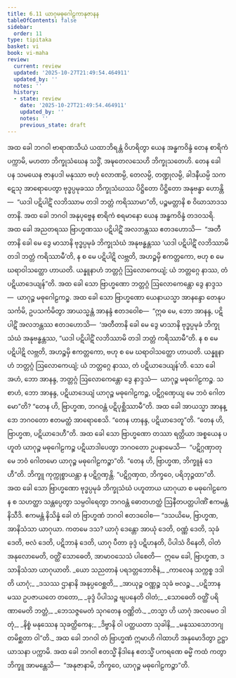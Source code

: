 ```yaml
---
title: 6.11 ယာဂုမဓုဂေါဠကာနုဇာနန
tableOfContents: false
sidebar:
  order: 11
type: tipitaka
basket: vi
book: vi-maha
review:
  current: review
  updated: '2025-10-27T21:49:54.464911'
  updated_by: ''
  notes: ''
  history:
  - state: review
    date: '2025-10-27T21:49:54.464911'
    updated_by: ''
    notes: ''
    previous_state: draft
---
```



<ReviewStatus review={frontmatter.review} showDetails={true} />

<HypothesisAnnotation frontmatter={frontmatter} />

<DynamicBreadcrumb />

<Division number="282" book="vi-maha" e="ch" v="3" p="314">

<Paragraph number="1278" book="vi-maha">
အထ ခေါ ဘဂဝါ ဗာရာဏသိယံ ယထာဘိရန္တံ ဝိဟရိတွာ ယေန အန္ဓကဝိန္ဒံ တေန စာရိကံ ပက္ကာမိ, မဟတာ ဘိက္ခုသံဃေန သဒ္ဓိံ, အဍ္ဎတေလသေဟိ ဘိက္ခုသတေဟိ. တေန ခေါ ပန သမယေန ဇာနပဒါ မနုဿာ ဗဟုံ လောဏမ္ပိ, တေလမ္ပိ, တဏ္ဍုလမ္ပိ, ခါဒနီယမ္ပိ သကဋေသု အာရောပေတွာ ဗုဒ္ဓပ္ပမုခဿ ဘိက္ခုသံဃဿ ပိဋ္ဌိတော ပိဋ္ဌိတော အနုဗန္ဓာ ဟောန္တိ—  “ယဒါ ပဋိပါဋိံ လဘိဿာမ တဒါ ဘတ္တံ ကရိဿာမာ”တိ, ပဉ္စမတ္တာနိ စ ဝိဃာသာဒသတာနိ.
</Paragraph>

<Paragraph number="1279" book="vi-maha">
အထ ခေါ ဘဂဝါ အနုပုဗ္ဗေန စာရိကံ စရမာနော ယေန အန္ဓကဝိန္ဒံ တဒဝသရိ. အထ ခေါ အညတရဿ ဗြာဟ္မဏဿ ပဋိပါဋိံ အလဘန္တဿ ဧတဒဟောသိ—  “အတီတာနိ ခေါ မေ ဒွေ မာသာနိ ဗုဒ္ဓပ္ပမုခံ ဘိက္ခုသံဃံ အနုဗန္ဓန္တဿ ‘ယဒါ ပဋိပါဋိံ လဘိဿာမိ တဒါ ဘတ္တံ ကရိဿာမီ’တိ, န စ မေ ပဋိပါဋိ လဗ္ဘတိ, အဟဉ္စမှိ ဧကတ္တကော, ဗဟု စ မေ ဃရာဝါသတ္ထော ဟာယတိ. ယန္နူနာဟံ ဘတ္တဂ္ဂံ ဩလောကေယျံ; ယံ ဘတ္တဂ္ဂေ နာဿ, တံ ပဋိယာဒေယျန်”တိ. အထ ခေါ သော ဗြာဟ္မဏော ဘတ္တဂ္ဂံ ဩလောကေန္တော ဒွေ နာဒ္ဒသ—  ယာဂုဉ္စ မဓုဂေါဠကဉ္စ. အထ ခေါ သော ဗြာဟ္မဏော ယေနာယသ္မာ အာနန္ဒော တေနုပသင်္ကမိ, ဥပသင်္ကမိတွာ အာယသ္မန္တံ အာနန္ဒံ ဧတဒဝေါစ—  “ဣဓ မေ, ဘော အာနန္ဒ, ပဋိပါဋိံ အလဘန္တဿ ဧတဒဟောသိ—  ‘အတီတာနိ ခေါ မေ ဒွေ မာသာနိ ဗုဒ္ဓပ္ပမုခံ ဘိက္ခုသံဃံ အနုဗန္ဓန္တဿ, “ယဒါ ပဋိပါဋိံ လဘိဿာမိ တဒါ ဘတ္တံ ကရိဿာမီ”တိ. န စ မေ ပဋိပါဋိ လဗ္ဘတိ, အဟဉ္စမှိ ဧကတ္တကော, ဗဟု စ မေ ဃရာဝါသတ္ထော ဟာယတိ. ယန္နူနာဟံ ဘတ္တဂ္ဂံ ဩလောကေယျံ; ယံ ဘတ္တဂ္ဂေ နာဿ, တံ ပဋိယာဒေယျန်’တိ. သော ခေါ အဟံ, ဘော အာနန္ဒ, ဘတ္တဂ္ဂံ ဩလောကေန္တော ဒွေ နာဒ္ဒသံ—  ယာဂုဉ္စ မဓုဂေါဠကဉ္စ. သစာဟံ, ဘော အာနန္ဒ, ပဋိယာဒေယျံ ယာဂုဉ္စ မဓုဂေါဠကဉ္စ, ပဋိဂ္ဂဏှေယျ မေ ဘဝံ ဂေါတမော”တိ? “တေန ဟိ, ဗြာဟ္မဏ, ဘဂဝန္တံ ပဋိပုစ္ဆိဿာမီ”တိ. အထ ခေါ အာယသ္မာ အာနန္ဒော ဘဂဝတော ဧတမတ္ထံ အာရောစေသိ. “တေန ဟာနန္ဒ, ပဋိယာဒေတူ”တိ. “တေန ဟိ, ဗြာဟ္မဏ, ပဋိယာဒေဟီ”တိ.
</Paragraph>

<Paragraph number="1280" book="vi-maha">
အထ ခေါ သော ဗြာဟ္မဏော တဿာ ရတ္တိယာ အစ္စယေန ပဟူတံ ယာဂုဉ္စ မဓုဂေါဠကဉ္စ ပဋိယာဒါပေတွာ ဘဂဝတော ဥပနာမေသိ—  “ပဋိဂ္ဂဏှာတု မေ ဘဝံ ဂေါတမော ယာဂုဉ္စ မဓုဂေါဠကဉ္စာ”တိ. “တေန ဟိ, ဗြာဟ္မဏ, ဘိက္ခူနံ ဒေဟီ”တိ. ဘိက္ခူ ကုက္ကုစ္စာယန္တာ န ပဋိဂ္ဂဏှန္တိ. “ပဋိဂ္ဂဏှထ, ဘိက္ခဝေ, ပရိဘုဉ္ဇထာ”တိ. အထ ခေါ သော ဗြာဟ္မဏော ဗုဒ္ဓပ္ပမုခံ ဘိက္ခုသံဃံ ပဟူတာယ ယာဂုယာ စ မဓုဂေါဠကေန စ သဟတ္ထာ သန္တပ္ပေတွာ သမ္ပဝါရေတွာ ဘဂဝန္တံ ဓောတဟတ္ထံ ဩနီတပတ္တပါဏိံ ဧကမန္တံ နိသီဒိ. ဧကမန္တံ နိသိန္နံ ခေါ တံ ဗြာဟ္မဏံ ဘဂဝါ ဧတဒဝေါစ—
</Paragraph>

<Paragraph number="1281" book="vi-maha">
“ဒသယိမေ, ဗြာဟ္မဏ, အာနိသံသာ ယာဂုယာ. ကတမေ ဒသ? ယာဂုံ ဒေန္တော အာယုံ ဒေတိ, ဝဏ္ဏံ ဒေတိ, သုခံ ဒေတိ, ဗလံ ဒေတိ, ပဋိဘာနံ ဒေတိ, ယာဂု ပီတာ ခုဒ္ဒံ ပဋိဟနတိ, ပိပါသံ ဝိနေတိ, ဝါတံ အနုလောမေတိ, ဝတ္ထိံ သောဓေတိ, အာမာဝသေသံ ပါစေတိ—  ဣမေ ခေါ, ဗြာဟ္မဏ, ဒသာနိသံသာ ယာဂုယာတိ.
</Paragraph>

<Paragraph number="1282" type="verses" book="vi-maha">
_ယော သညတာနံ ပရဒတ္တဘောဇိနံ,_  
_ကာလေန သက္ကစ္စ ဒဒါတိ ယာဂုံ;_  
_ဒသဿ ဌာနာနိ အနုပ္ပဝေစ္ဆတိ,_  
_အာယုဉ္စ ဝဏ္ဏဉ္စ သုခံ ဗလဉ္စ._  

</Paragraph>

<Paragraph number="1283" type="verses" book="vi-maha">
_ပဋိဘာနမဿ ဥပဇာယတေ တတော,_  
_ခုဒ္ဒံ ပိပါသဉ္စ ဗျပနေတိ ဝါတံ;_  
_သောဓေတိ ဝတ္ထိံ ပရိဏာမေတိ ဘတ္တံ,_  
_ဘေသဇ္ဇမေတံ သုဂတေန ဝဏ္ဏိတံ._  

</Paragraph>

<Paragraph number="1284" type="verses" book="vi-maha">
_တသ္မာ ဟိ ယာဂုံ အလမေဝ ဒါတုံ,_  
_နိစ္စံ မနုဿေန သုခတ္ထိကေန;_  
_ဒိဗ္ဗာနိ ဝါ ပတ္ထယတာ သုခါနိ,_  
_မနုဿသောဘဂျတမိစ္ဆတာ ဝါ”တိ._  

</Paragraph>

<Paragraph number="1285" book="vi-maha">
အထ ခေါ ဘဂဝါ တံ ဗြာဟ္မဏံ ဣမာဟိ ဂါထာဟိ အနုမောဒိတွာ ဥဋ္ဌာယာသနာ ပက္ကာမိ. အထ ခေါ ဘဂဝါ ဧတသ္မိံ နိဒါနေ ဧတသ္မိံ ပကရဏေ ဓမ္မိံ ကထံ ကတွာ ဘိက္ခူ အာမန္တေသိ—  “အနုဇာနာမိ, ဘိက္ခဝေ, ယာဂုဉ္စ မဓုဂေါဠကဉ္စာ”တိ.
</Paragraph>
</Division>